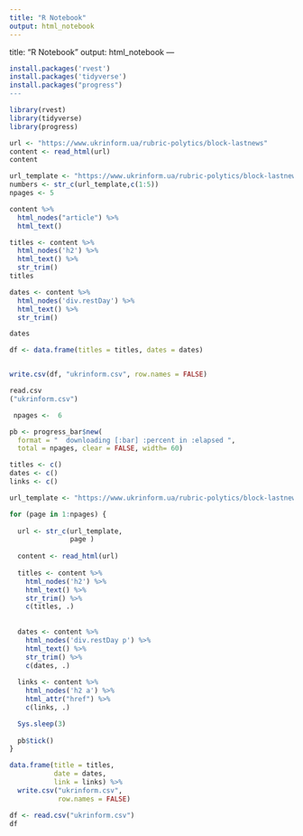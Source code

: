 ```yaml
---
title: "R Notebook"
output: html_notebook
---
```


title: "R Notebook"
output: html_notebook
---



```r
install.packages('rvest')    
install.packages('tidyverse')
install.packages("progress")
---
```


```r
library(rvest)  
library(tidyverse)
library(progress)
```
```r
url <- "https://www.ukrinform.ua/rubric-polytics/block-lastnews"
content <- read_html(url)
content
```

```r
url_template <- "https://www.ukrinform.ua/rubric-polytics/block-lastnews?page="
numbers <- str_c(url_template,c(1:5))
npages <- 5
```

```r
content %>%
  html_nodes("article") %>%
  html_text()
```

```r
titles <- content %>%
  html_nodes('h2') %>%
  html_text() %>%
  str_trim()
titles

dates <- content %>%
  html_nodes('div.restDay') %>%
  html_text() %>%
  str_trim()

dates
```

```r
df <- data.frame(titles = titles, dates = dates)


write.csv(df, "ukrinform.csv", row.names = FALSE)
```

```r
read.csv
("ukrinform.csv")
```

```r

 npages <-  6

pb <- progress_bar$new(
  format = "  downloading [:bar] :percent in :elapsed ",
  total = npages, clear = FALSE, width= 60)

titles <- c()
dates <- c()
links <- c()

url_template <- "https://www.ukrinform.ua/rubric-polytics/block-lastnews?page="

```



```r
for (page in 1:npages) {
  
  url <- str_c(url_template,
               page )
  
  content <- read_html(url)
  
  titles <- content %>%
    html_nodes('h2') %>%
    html_text() %>%
    str_trim() %>%
    c(titles, .)
  
  
  dates <- content %>%
    html_nodes('div.restDay p') %>%
    html_text() %>%
    str_trim() %>%
    c(dates, .)
    
  links <- content %>%
    html_nodes('h2 a') %>%
    html_attr("href") %>%
    c(links, .)

  Sys.sleep(3)  
  
  pb$tick()
}
```


```r
data.frame(title = titles,
           date = dates,
           link = links) %>%
  write.csv("ukrinform.csv",
            row.names = FALSE) 
```

```r
df <- read.csv("ukrinform.csv")
df
```

